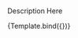 
<Meta title="Material-UI/Navigation/Pagination" component={Pagination} />


#

Description Here

<Canvas>
  <Story
    name="Primary"
    args={{
      count: 10,
      color: 'primary',
    }}
  >
    {Template.bind({})}
  </Story>
</Canvas>
